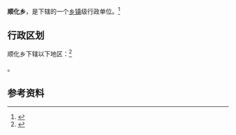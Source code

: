 {{中国乡级行政区|62/07/22/203/000}}

'''顺化乡'''，是{{PRC admin/fullname|62/07/22/203/000|3}}下辖的一个[[乡镇|乡镇]]级行政单位。<ref>{{PRC admin/ref sgc|{{PRC admin/parent|62/07/22/203/000}}}}</ref>

== 行政区划 ==

顺化乡下辖以下地区：<ref>{{PRC admin/ref sgc|62/07/22/203/000}}</ref>

{{PRC admin/children|62/07/22/203/000}}。

== 参考资料 ==

{{reflist}}

{{行政区划小作品}}
{{PRC admin/navcat|62/07/22/203/000}}